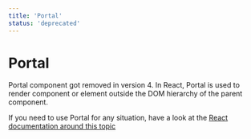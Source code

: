 ```yaml
---
title: 'Portal'
status: 'deprecated'
---
```


# Portal

Portal component got removed in version 4. In React, Portal is used to render component or element outside the DOM hierarchy of the parent component.

If you need to use Portal for any situation, have a look at the [React documentation around this topic](https://reactjs.org/docs/portals.html)
